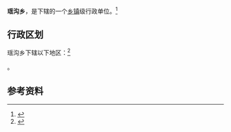 {{中国乡级行政区|32/13/24/204/000}}

'''瑶沟乡'''，是{{PRC admin/fullname|32/13/24/204/000|3}}下辖的一个[[乡镇|乡镇]]级行政单位。<ref>{{PRC admin/ref sgc|{{PRC admin/parent|32/13/24/204/000}}}}</ref>

== 行政区划 ==

瑶沟乡下辖以下地区：<ref>{{PRC admin/ref sgc|32/13/24/204/000}}</ref>

{{PRC admin/children|32/13/24/204/000}}。

== 参考资料 ==

{{reflist}}

{{PRC admin/navcat|32/13/24/204/000}}
{{江苏行政区划小作品}}